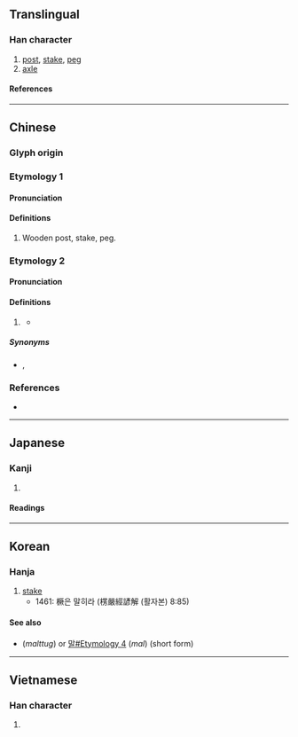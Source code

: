 {{character info}}
==Translingual==

===Han character===
{{Han char|rn=75|rad=木|as=12|sn=16|four=41982|canj=DMTO|ids=⿰木厥}}

# [[post]], [[stake]], [[peg]]
# [[axle]]

====References====
{{Han ref|kx=0554.030|dkj=15556|dj=0942.150|hdz=21290.020|uh=6A5B}}

----

==Chinese==

===Glyph origin===
{{Han etym}}

===Etymology 1===
{{zh-forms|alt=𰉗-classifier}}

====Pronunciation====
{{zh-pron
|m=jué
|c=gyut6,kyut3
|mn=
|mn-t=
|mc=
|oc=y
|ma=
|cat=n
}}

====Definitions====
{{zh-hanzi}}

# Wooden post, stake, peg.

===Etymology 2===
{{zh-forms|alt=𰉗-Min}}

====Pronunciation====
{{zh-pron
|m=
|c=gyut6
|mn=koe̍h
|mn-t=guêh8
|mc=
|oc=
|ma=
|cat=cls
}}

====Definitions====
{{zh-hanzi}}

# {{lb|zh|Cantonese|Min}} {{zh-classifier|[[section]]s of something long}}
#* {{RQ:zhx-teo:Lim Hiong Seng|zhx-teo|}}
#*: {{zh-x|船頭 枝桅 個 旗。若是 升 半𰉗 就 要 行|tr=zung5 tao5 gi1 ui5 gai5 gi5, nan7 si6 liu7 buan3 '''guêh8''' ziu6 ain3 gian5|If the flag of the foremast is hoisted half mast high, then the steamer is going to start.|MN-T}}

=====Synonyms=====
* {{zh-l|截}}, {{zh-l|段}}

===References===
* {{R:yue:mfccd}}

----

==Japanese==

===Kanji===
{{ja-kanji|grade=|rs=木12}}

# {{rfdef|ja|sort=木12}}

====Readings====
{{ja-readings
|on=けつ, かち, けい, け
|kun=くい
}}

----

==Korean==

===Hanja===
{{ko-hanja|hangeul=[[궐]]|eumhun=|rv=gwol|mr=|y=}}

# [[stake]]
#* 1461: 橛은 말히라 (楞嚴經諺解 (활자본) 8:85)

====See also====
* {{l|ko|말뚝}} (''malttug'') or [[말#Etymology 4]] (''mal'') (short form)

----

==Vietnamese==

===Han character===
{{vi-readings|rs=木12|reading=cột}}

# {{rfdef|vi|sort=木12}}